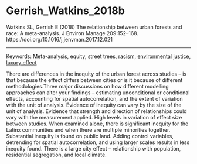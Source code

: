 # Gerrish_Watkins_2018b

Watkins SL, Gerrish E (2018) The relationship between urban forests and race: A meta-analysis. J Environ Manage 209:152–168. https://doi.org/10.1016/j.jenvman.2017.12.021

---

Keywords: Meta-analysis, equity, street trees, [racism](../topics/Racism.qmd), [environmental justice](../topics/EnvironmentalJustice.qmd), [luxury effect](../topics/LuxuryEffect.qmd)	 

There are differences in the inequity of the urban forest across studies – is that because the effect differs between cities or is it because of different methodologies.Three major discussions on how different modelling approaches can alter your findings – estimating unconditional or conditional effects, accounting for spatial autocorrelation, and the extent of variation with the unit of analysis. Evidence of inequity can vary by the size of the unit of analysis. Evidence that strength and direction of relationships could vary with the measurement applied. High levels in variation of effect size between studies. When examined alone, there is significant inequity for the Latinx communities and when there are multiple minorities together.  Substantial inequity is found on public land. Adding control variables, detrending for spatial autocorrelation, and using larger scales results in less inequity found. There is a large city effect – relationship with population, residential segregation, and local climate.
